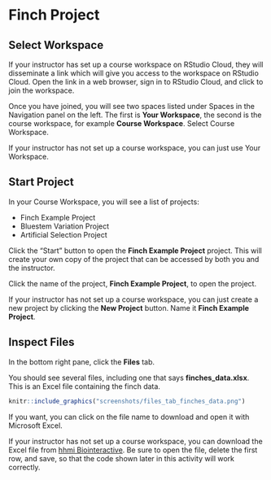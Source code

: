 # Finch Project

## Select Workspace

If your instructor has set up a course workspace on RStudio Cloud, they will disseminate a link which will give you access to the workspace on RStudio Cloud. Open the link in a web browser, sign in to RStudio Cloud, and click to join the workspace.

Once you have joined, you will see two spaces listed under Spaces in the Navigation panel on the left. The first is **Your Workspace**, the second is the course workspace, for example **Course Workspace**. Select Course Workspace.

If your instructor has not set up a course workspace, you can just use Your Workspace.

## Start Project

In your Course Workspace, you will see a list of projects:

- Finch Example Project
- Bluestem Variation Project
- Artificial Selection Project

Click the "Start" button to open the **Finch Example Project** project. This will create your own copy of the project that can be accessed by both you and the instructor.

Click the name of the project, **Finch Example Project**, to open the project.

If your instructor has not set up a course workspace, you can just create a new project by clicking the **New Project** button. Name it **Finch Example Project**.

## Inspect Files

In the bottom right pane, click the **Files** tab.

You should see several files, including one that says **finches_data.xlsx**. This is an Excel file containing the finch data.

```r
knitr::include_graphics("screenshots/files_tab_finches_data.png")
```

If you want, you can click on the file name to download and open it with Microsoft Excel. 

If your instructor has not set up a course workspace, you can download the Excel file from [hhmi Biointeractive](https://www.biointeractive.org/classroom-resources/effects-natural-selection-finch-beak-size). Be sure to open the file, delete the first row, and save, so that the code shown later in this activity will work correctly.